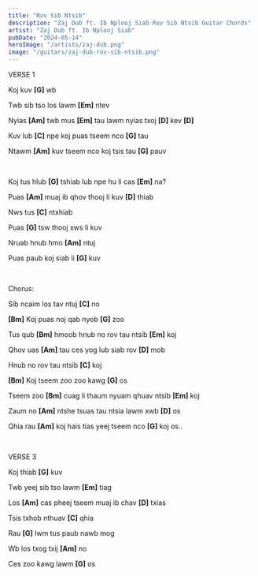 ```yaml
---
title: "Rov Sib Ntsib"
description: "Zaj Dub ft. Ib Nplooj Siab Rov Sib Ntsib Guitar Chords"
artist: "Zaj Dub ft. Ib Nplooj Siab"
pubDate: "2024-05-14"
heroImage: "/artists/zaj-dub.png"
image: "/guitars/zaj-dub-rov-sib-ntsib.png"
---
```


VERSE 1

Koj kuv <b>[G]</b> wb

Twb sib tso los lawm <b>[Em]</b> ntev

Nyias <b>[Am]</b> twb mus <b>[Em]</b> tau lawm nyias txoj <b>[D]</b> kev <b>[D]</b>

Kuv lub <b>[C]</b> npe koj puas tseem nco <b>[G]</b> tau

Ntawm <b>[Am]</b> kuv tseem nco koj tsis tau <b>[G]</b> pauv

<br />

Koj tus hlub <b>[G]</b> tshiab lub npe hu li cas <b>[Em]</b> na?

Puas <b>[Am]</b> muaj ib qhov thooj li kuv <b>[D]</b> thiab

Nws tus <b>[C]</b> ntxhiab

Puas <b>[G]</b> tsw thooj xws li kuv

Nruab hnub hmo <b>[Am]</b> ntuj

Puas paub koj siab li <b>[G]</b> kuv

<br />

Chorus:

Sib ncaim los tav ntuj <b>[C]</b> no

<b>[Bm]</b> Koj puas noj qab nyob <b>[G]</b> zoo

Tus qub <b>[Bm]</b> hmoob hnub no rov tau ntsib <b>[Em]</b> koj

Qhov uas <b>[Am]</b> tau ces yog lub siab rov <b>[D]</b> mob

Hnub no rov tau ntsib <b>[C]</b> koj

<b>[Bm]</b> Koj tseem zoo zoo kawg <b>[G]</b> os

Tseem zoo <b>[Bm]</b> cuag li thaum nyuam qhuav ntsib <b>[Em]</b> koj

Zaum no <b>[Am]</b> ntshe tsuas tau ntsia lawm xwb <b>[D]</b> os

Qhia rau <b>[Am]</b> koj hais tias yeej tseem nco <b>[G]</b> koj os..

<br />

VERSE 3

Koj thiab <b>[G]</b> kuv

Twb yeej sib tso lawm <b>[Em]</b> tiag

Los <b>[Am]</b> cas pheej tseem muaj ib chav <b>[D]</b> txias

Tsis txhob nthuav <b>[C]</b> qhia

Rau <b>[G]</b> lwm tus paub nawb mog

Wb los txog txij <b>[Am]</b> no

Ces zoo kawg lawm <b>[G]</b> os
